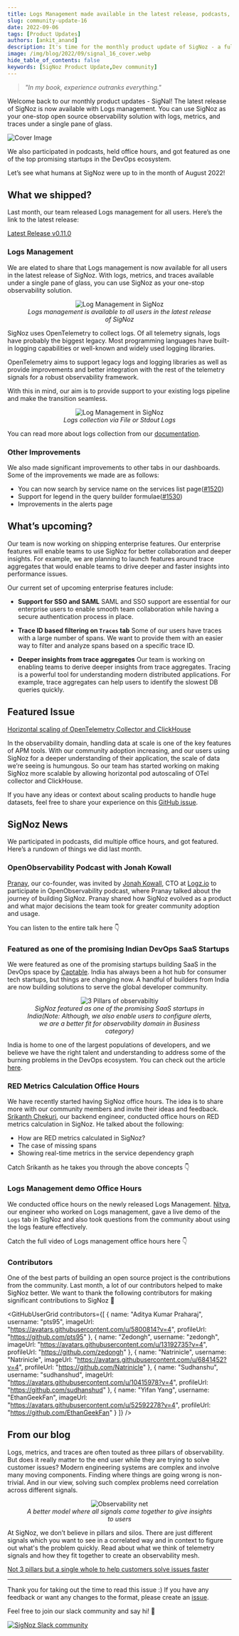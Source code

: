 ```yaml
---
title: Logs Management made available in the latest release, podcasts, office hours & more - SigNal 16
slug: community-update-16
date: 2022-09-06
tags: [Product Updates]
authors: [ankit_anand]
description: It's time for the monthly product update of SigNoz - a full-stack open-source APM tool. Find out what we've been upto at SigNoz during August, 2022.
image: /img/blog/2022/09/signal_16_cover.webp
hide_table_of_contents: false
keywords: [SigNoz Product Update,Dev community]
---
```




<head>
  <link rel="canonical" href="https://signoz.io/blog/community-update-16/"/>
</head>

> _"In my book, experience outranks everything."_

Welcome back to our monthly product updates - SigNal! The latest release of SigNoz is now available with Logs management. You can use SigNoz as your one-stop open source observability solution with logs, metrics, and traces under a single pane of glass.



![Cover Image](/img/blog/2022/09/signal_16_cover.webp)

We also participated in podcasts, held office hours, and got featured as one of the top promising startups in the DevOps ecosystem.

Let’s see what humans at SigNoz were up to in the month of August 2022!

## What we shipped?

Last month, our team released Logs management for all users. Here’s the link to the latest release:

[Latest Release v0.11.0](https://github.com/SigNoz/signoz/releases/tag/v0.11.0)

### Logs Management

We are elated to share that Logs management is now available for all users in the latest release of SigNoz. With logs, metrics, and traces available under a single pane of glass, you can use SigNoz as your one-stop observability solution.

<figure data-zoomable align='center'>
    <img src="/img/blog/common/signoz_logs.webp" alt="Log Management in SigNoz"/>
    <figcaption><i>Logs management is available to all users in the latest release of SigNoz</i></figcaption>
</figure>



SigNoz uses OpenTelemetry to collect logs. Of all telemetry signals, logs have probably the biggest legacy. Most programming languages have built-in logging capabilities or well-known and widely used logging libraries.

OpenTelemetry aims to support legacy logs and logging libraries as well as provide improvements and better integration with the rest of the telemetry signals for a robust observability framework.

With this in mind, our aim is to provide support to your existing logs pipeline and make the transition seamless.

<figure data-zoomable align='center'>
    <img src="/img/logs/using_agent.webp" alt="Log Management in SigNoz"/>
    <figcaption><i>Logs collection via File or Stdout Logs</i></figcaption>
</figure>



You can read more about logs collection from our [documentation](https://signoz.io/docs/userguide/logs/).

### Other Improvements

We also made significant improvements to other tabs in our dashboards. Some of the improvements we made are as follows:

- You can now search by service name on the services list page([#1520](https://github.com/SigNoz/signoz/pull/1520))
- Support for legend in the query builder formulae([#1530](https://github.com/SigNoz/signoz/pull/1530))
- Improvements in the alerts page

## What’s upcoming?

Our team is now working on shipping enterprise features. Our enterprise features will enable teams to use SigNoz for better collaboration and deeper insights. For example, we are planning to launch features around trace aggregates that would enable teams to drive deeper and faster insights into performance issues.

Our current set of upcoming enterprise features include:

- **Support for SSO and SAML**
  SAML and SSO support are essential for our enterprise users to enable smooth team collaboration while having a secure authentication process in place.

- **Trace ID based filtering on `Traces` tab**
  Some of our users have traces with a large number of spans. We want to provide them with an easier way to filter and analyze spans based on a specific trace ID.

- **Deeper insights from trace aggregates**
  Our team is working on enabling teams to derive deeper insights from trace aggregates. Tracing is a powerful tool for understanding modern distributed applications. For example, trace aggregates can help users to identify the slowest DB queries quickly.

## Featured Issue

[Horizontal scaling of OpenTelemetry Collector and ClickHouse](https://github.com/SigNoz/signoz/issues/1543)

In the observability domain, handling data at scale is one of the key features of APM tools. With our community adoption increasing, and our users using SigNoz for a deeper understanding of their application, the scale of data we’re seeing is humungous. So our team has started working on making SigNoz more scalable by allowing horizontal pod autoscaling of OTel collector and ClickHouse.

If you have any ideas or context about scaling products to handle huge datasets, feel free to share your experience on this [GitHub issue](https://github.com/SigNoz/signoz/issues/1543).

## SigNoz News

We participated in podcasts, did multiple office hours, and got featured. Here’s a rundown of things we did last month.

### OpenObservability Podcast with Jonah Kowall

[Pranay](https://twitter.com/pranay01), our co-founder, was invited by [Jonah Kowall](https://twitter.com/jkowall), CTO at [Logz.io](http://Logz.io) to participate in OpenObservability podcast, where Pranay talked about the journey of building SigNoz. Pranay shared how SigNoz evolved as a product and what major decisions the team took for greater community adoption and usage.

You can listen to the entire talk here 👇



<YouTube id="Vhvxv9B8HDE" mute={false} />



### Featured as one of the promising Indian DevOps SaaS Startups

We were featured as one of the promising startups building SaaS in the DevOps space by [Captable](https://the-captable.com/). India has always been a hot hub for consumer tech startups, but things are changing now. A handful of builders from India are now building solutions to serve the global developer community.

<figure data-zoomable align='center'>
    <img src="/img/blog/2022/09/devops_startups.webp" alt="3 Pillars of observabiltiy"/>
    <figcaption><i>SigNoz featured as one of the promising SaaS startups in India(Note: Although, we also enable users to configure alerts, we are a better fit for observability domain in Business category)</i></figcaption>
</figure>



India is home to one of the largest populations of developers, and we believe we have the right talent and understanding to address some of the burning problems in the DevOps ecosystem. You can check out the article [here](https://the-captable.com/2022/08/devops-startup-india-funding-next-saas-opportunity/).

### RED Metrics Calculation Office Hours

We have recently started having SigNoz office hours. The idea is to share more with our community members and invite their ideas and feedback. [Srikanth Chekuri](https://github.com/srikanthccv), our backend engineer, conducted office hours on RED metrics calculation in SigNoz. He talked about the following:

- How are RED metrics calculated in SigNoz?
- The case of missing spans
- Showing real-time metrics in the service dependency graph

Catch Srikanth as he takes you through the above concepts 👇



<YouTube id="60zQWbZQSTY" mute={false} />



### Logs Management demo Office Hours

We conducted office hours on the newly released Logs Management. [Nitya](https://www.linkedin.com/in/nityananda-gohain/), our engineer who worked on Logs management, gave a live demo of the `Logs` tab in SigNoz and also took questions from the community about using the logs feature effectively.

Catch the full video of Logs management office hours here 👇



<YouTube id="MLraw3pjYy8" mute={false} />



### Contributors

One of the best parts of building an open source project is the contributions from the community. Last month, a lot of our contributors helped to make SigNoz better. We want to thank the following contributors for making significant contributions to SigNoz 🤗

<GitHubUserGrid
  contributors={[
    {
      name: "Aditya Kumar Praharaj",
      username: "pts95",
      imageUrl: "https://avatars.githubusercontent.com/u/5800814?v=4",
      profileUrl: "https://github.com/pts95"
    },
    {
      name: "Zedongh",
      username: "zedongh",
      imageUrl: "https://avatars.githubusercontent.com/u/13192735?v=4",
      profileUrl: "https://github.com/zedongh"
    },
    {
      name: "Natrinicle",
      username: "Natrinicle",
      imageUrl: "https://avatars.githubusercontent.com/u/6841452?v=4",
      profileUrl: "https://github.com/Natrinicle"
    },
    {
      name: "Sudhanshu",
      username: "sudhanshud",
      imageUrl: "https://avatars.githubusercontent.com/u/10415978?v=4",
      profileUrl: "https://github.com/sudhanshud"
    },
    {
      name: "Yifan Yang",
      username: "EthanGeekFan",
      imageUrl: "https://avatars.githubusercontent.com/u/52592278?v=4",
      profileUrl: "https://github.com/EthanGeekFan"
    }
  ]}
/>

## From our blog

Logs, metrics, and traces are often touted as three pillars of observability. But does it really matter to the end user while they are trying to solve customer issues? Modern engineering systems are complex and involve many moving components. Finding where things are going wrong is non-trivial. And in our view, solving such complex problems need correlation across different signals.

<figure data-zoomable align='center'>
    <img src="/img/blog/2022/07/o11y-net-trans.webp" alt="Observability net"/>
    <figcaption><i>A better model where all signals come together to give insights to users</i></figcaption>
</figure>



At SigNoz, we don’t believe in pillars and silos. There are just different signals which you want to see in a correlated way and in context to figure out what's the problem quickly. Read about what we think of telemetry signals and how they fit together to create an observability mesh.

[Not 3 pillars but a single whole to help customers solve issues faster](https://signoz.io/blog/observability-net/)

---

Thank you for taking out the time to read this issue :) If you have any feedback or want any changes to the format, please create an [issue](https://github.com/SigNoz/signoz/issues).

Feel free to join our slack community and say hi! 👋

[![SigNoz Slack community](/img/blog/common/join_slack_cta.webp)](https://signoz.io/slack)
